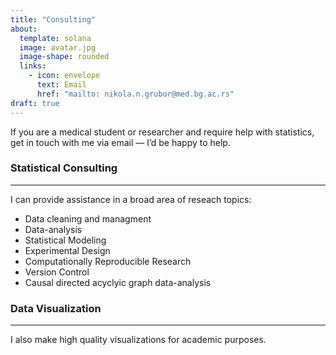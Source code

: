 ```yaml
---
title: "Consulting"
about:
  template: solana
  image: avatar.jpg
  image-shape: rounded
  links:
    - icon: envelope
      text: Email
      href: "mailto: nikola.n.grubor@med.bg.ac.rs"
draft: true
---
```


If you are a medical student or researcher and require help with statistics,
get in touch with me via email --- I'd be happy to help.

### Statistical Consulting

------------------------------------------------------------------------

I can provide assistance in a broad area of reseach topics:

- Data cleaning and managment
- Data-analysis
- Statistical Modeling
- Experimental Design
- Computationally Reproducible Research
- Version Control
- Causal directed acyclyic graph data-analysis

### Data Visualization

------------------------------------------------------------------------

I also make high quality visualizations for academic purposes.
